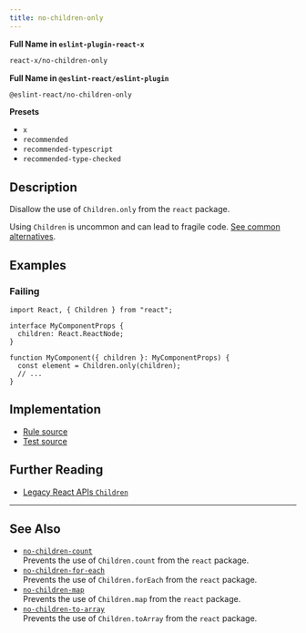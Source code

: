 ```yaml
---
title: no-children-only
---
```


**Full Name in `eslint-plugin-react-x`**

```sh copy
react-x/no-children-only
```

**Full Name in `@eslint-react/eslint-plugin`**

```sh copy
@eslint-react/no-children-only
```

**Presets**

- `x`
- `recommended`
- `recommended-typescript`
- `recommended-type-checked`

## Description

Disallow the use of `Children.only` from the `react` package.

Using `Children` is uncommon and can lead to fragile code. [See common alternatives](https://react.dev/reference/react/Children#alternatives).

## Examples

### Failing

```tsx
import React, { Children } from "react";

interface MyComponentProps {
  children: React.ReactNode;
}

function MyComponent({ children }: MyComponentProps) {
  const element = Children.only(children);
  // ...
}
```

## Implementation

- [Rule source](https://github.com/Rel1cx/eslint-react/tree/main/packages/plugins/eslint-plugin-react-x/src/rules/no-children-only.ts)
- [Test source](https://github.com/Rel1cx/eslint-react/tree/main/packages/plugins/eslint-plugin-react-x/src/rules/no-children-only.spec.ts)

## Further Reading

- [Legacy React APIs `Children`](https://react.dev/reference/react/Children)

---

## See Also

- [`no-children-count`](./no-children-count)\
  Prevents the use of `Children.count` from the `react` package.
- [`no-children-for-each`](./no-children-for-each)\
  Prevents the use of `Children.forEach` from the `react` package.
- [`no-children-map`](./no-children-map)\
  Prevents the use of `Children.map` from the `react` package.
- [`no-children-to-array`](./no-children-to-array)\
  Prevents the use of `Children.toArray` from the `react` package.
